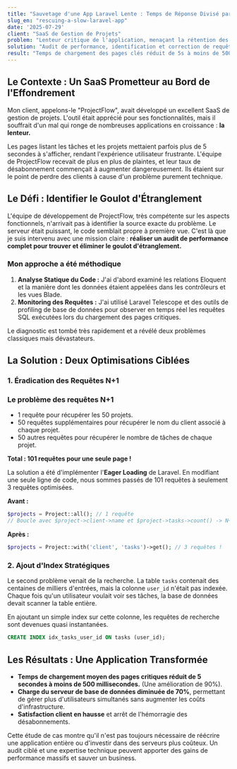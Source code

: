 ```yaml
---
title: "Sauvetage d'une App Laravel Lente : Temps de Réponse Divisé par 10"
slug_en: "rescuing-a-slow-laravel-app"
date: '2025-07-29'
client: "SaaS de Gestion de Projets"
problem: "Lenteur critique de l'application, menaçant la rétention des utilisateurs."
solution: "Audit de performance, identification et correction de requêtes N+1 et ajout d'index de base de données."
result: "Temps de chargement des pages clés réduit de 5s à moins de 500ms."
---
```


## Le Contexte : Un SaaS Prometteur au Bord de l'Effondrement

Mon client, appelons-le "ProjectFlow", avait développé un excellent SaaS de gestion de projets. L'outil était apprécié pour ses fonctionnalités, mais il souffrait d'un mal qui ronge de nombreuses applications en croissance : **la lenteur.**

Les pages listant les tâches et les projets mettaient parfois plus de 5 secondes à s'afficher, rendant l'expérience utilisateur frustrante. L'équipe de ProjectFlow recevait de plus en plus de plaintes, et leur taux de désabonnement commençait à augmenter dangereusement. Ils étaient sur le point de perdre des clients à cause d'un problème purement technique.

## Le Défi : Identifier le Goulot d'Étranglement

L'équipe de développement de ProjectFlow, très compétente sur les aspects fonctionnels, n'arrivait pas à identifier la source exacte du problème. Le serveur était puissant, le code semblait propre à première vue. C'est là que je suis intervenu avec une mission claire : **réaliser un audit de performance complet pour trouver et éliminer le goulot d'étranglement.**

### Mon approche a été méthodique

<ol>
  <li><strong>Analyse Statique du Code :</strong> J'ai d'abord examiné les relations Eloquent et la manière dont les données étaient appelées dans les contrôleurs et les vues Blade.</li>
  <li><strong>Monitoring des Requêtes :</strong> J'ai utilisé Laravel Telescope et des outils de profiling de base de données pour observer en temps réel les requêtes SQL exécutées lors du chargement des pages critiques.</li>
</ol>

Le diagnostic est tombé très rapidement et a révélé deux problèmes classiques mais dévastateurs.

## La Solution : Deux Optimisations Ciblées

### 1. Éradication des Requêtes N+1

### Le problème des requêtes N+1

<ul>
  <li>1 requête pour récupérer les 50 projets.</li>
  <li>50 requêtes supplémentaires pour récupérer le nom du client associé à chaque projet.</li>
  <li>50 autres requêtes pour récupérer le nombre de tâches de chaque projet.</li>
</ul>

**Total : 101 requêtes pour une seule page !**

La solution a été d'implémenter l'**Eager Loading** de Laravel. En modifiant une seule ligne de code, nous sommes passés de 101 requêtes à seulement 3 requêtes optimisées.

**Avant :**
```php
$projects = Project::all(); // 1 requête
// Boucle avec $project->client->name et $project->tasks->count() -> N+N requêtes
```

**Après :**
```php
$projects = Project::with('client', 'tasks')->get(); // 3 requêtes !
```

### 2. Ajout d'Index Stratégiques

Le second problème venait de la recherche. La table `tasks` contenait des centaines de milliers d'entrées, mais la colonne `user_id` n'était pas indexée. Chaque fois qu'un utilisateur voulait voir ses tâches, la base de données devait scanner la table entière.

En ajoutant un simple index sur cette colonne, les requêtes de recherche sont devenues quasi instantanées.

```sql
CREATE INDEX idx_tasks_user_id ON tasks (user_id);
```

## Les Résultats : Une Application Transformée

<ul>
  <li><strong>Temps de chargement moyen des pages critiques réduit de 5 secondes à moins de 500 millisecondes.</strong> (Une amélioration de 90%).</li>
  <li><strong>Charge du serveur de base de données diminuée de 70%</strong>, permettant de gérer plus d'utilisateurs simultanés sans augmenter les coûts d'infrastructure.</li>
  <li><strong>Satisfaction client en hausse</strong> et arrêt de l'hémorragie des désabonnements.</li>
</ul>

Cette étude de cas montre qu'il n'est pas toujours nécessaire de réécrire une application entière ou d'investir dans des serveurs plus coûteux. Un audit ciblé et une expertise technique peuvent apporter des gains de performance massifs et sauver un business.